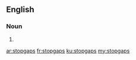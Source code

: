 ==English==

===Noun===
{{head|en|plural}}

# {{plural of|stopgap|lang=en|nocat=1}}

[[ar:stopgaps]]
[[fr:stopgaps]]
[[ku:stopgaps]]
[[my:stopgaps]]